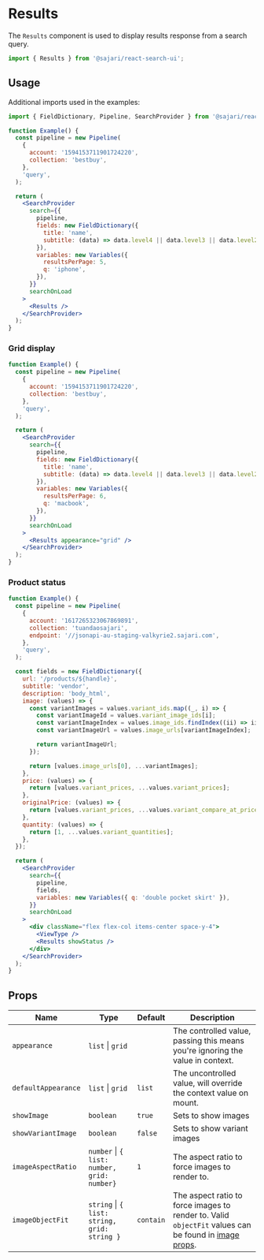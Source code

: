 
<SEO
  title="Results"
  scope={scopes.searchUI}
  description="The Results component is used to display results response from a search query."
/>

# Results

The `Results` component is used to display results response from a search query.

```js
import { Results } from '@sajari/react-search-ui';
```

## Usage

Additional imports used in the examples:

```js
import { FieldDictionary, Pipeline, SearchProvider } from '@sajari/react-search-ui';
```

```jsx
function Example() {
  const pipeline = new Pipeline(
    {
      account: '1594153711901724220',
      collection: 'bestbuy',
    },
    'query',
  );

  return (
    <SearchProvider
      search={{
        pipeline,
        fields: new FieldDictionary({
          title: 'name',
          subtitle: (data) => data.level4 || data.level3 || data.level2 || data.level1 || data.brand,
        }),
        variables: new Variables({
          resultsPerPage: 5,
          q: 'iphone',
        }),
      }}
      searchOnLoad
    >
      <Results />
    </SearchProvider>
  );
}
```

### Grid display

```jsx
function Example() {
  const pipeline = new Pipeline(
    {
      account: '1594153711901724220',
      collection: 'bestbuy',
    },
    'query',
  );

  return (
    <SearchProvider
      search={{
        pipeline,
        fields: new FieldDictionary({
          title: 'name',
          subtitle: (data) => data.level4 || data.level3 || data.level2 || data.level1 || data.brand,
        }),
        variables: new Variables({
          resultsPerPage: 6,
          q: 'macbook',
        }),
      }}
      searchOnLoad
    >
      <Results appearance="grid" />
    </SearchProvider>
  );
}
```

### Product status

```jsx
function Example() {
  const pipeline = new Pipeline(
    {
      account: '1617265323067869891',
      collection: 'tuandaosajari',
      endpoint: '//jsonapi-au-staging-valkyrie2.sajari.com',
    },
    'query',
  );

  const fields = new FieldDictionary({
    url: '/products/${handle}',
    subtitle: 'vendor',
    description: 'body_html',
    image: (values) => {
      const variantImages = values.variant_ids.map((_, i) => {
        const variantImageId = values.variant_image_ids[i];
        const variantImageIndex = values.image_ids.findIndex((ii) => ii === variantImageId);
        const variantImageUrl = values.image_urls[variantImageIndex];

        return variantImageUrl;
      });

      return [values.image_urls[0], ...variantImages];
    },
    price: (values) => {
      return [values.variant_prices, ...values.variant_prices];
    },
    originalPrice: (values) => {
      return [values.variant_prices, ...values.variant_compare_at_prices];
    },
    quantity: (values) => {
      return [1, ...values.variant_quantities];
    },
  });

  return (
    <SearchProvider
      search={{
        pipeline,
        fields,
        variables: new Variables({ q: 'double pocket skirt' }),
      }}
      searchOnLoad
    >
      <div className="flex flex-col items-center space-y-4">
        <ViewType />
        <Results showStatus />
      </div>
    </SearchProvider>
  );
}
```

## Props

| Name                | Type                                         | Default   | Description                                                                                                                     |
| ------------------- | -------------------------------------------- | --------- | ------------------------------------------------------------------------------------------------------------------------------- |
| `appearance`        | `list` \| `grid`                             |           | The controlled value, passing this means you're ignoring the value in context.                                                  |
| `defaultAppearance` | `list` \| `grid`                             | `list`    | The uncontrolled value, will override the context value on mount.                                                               |
| `showImage`         | `boolean`                                    | `true`    | Sets to show images                                                                                                             |
| `showVariantImage`  | `boolean`                                    | `false`   | Sets to show variant images                                                                                                     |
| `imageAspectRatio`  | `number` \| `{ list: number, grid: number}`  | `1`       | The aspect ratio to force images to render to.                                                                                  |
| `imageObjectFit`    | `string` \| `{ list: string, grid: string }` | `contain` | The aspect ratio to force images to render to. Valid `objectFit` values can be found in [image props](/components/image#props). |
